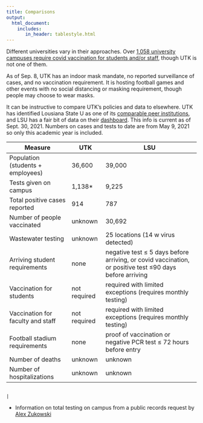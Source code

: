 ```yaml
---
title: Comparisons
output:
  html_document:
    includes:
       in_header: tablestyle.html
---
```


Different universities vary in their approaches. Over [1,058 university campuses require covid vaccination for students and/or staff](https://www.chronicle.com/blogs/live-coronavirus-updates/heres-a-list-of-colleges-that-will-require-students-to-be-vaccinated-against-covid-19), though UTK is not one of them.

As of Sep. 8, UTK has an indoor mask mandate, no reported surveillance of cases, and no vaccination requirement. It is hosting football games and other events with no social distancing or masking requirement, though people may choose to wear masks.

It can be instructive to compare UTK's policies and data to elsewhere. UTK has identified Lousiana State U as one of its [comparable peer institutions](https://oira.utk.edu/peer-institutions/), and LSU has a fair bit of data on their [dashboard](https://www.lsu.edu/roadmap/covid-dashboard/index.php). This info is current as of Sept. 30, 2021. Numbers on cases and tests to date are from May 9, 2021 so only this academic year is included.


<table>
<thead>
<tr class="header">
<th>Measure</th>
<th>UTK</th>
<th>LSU</th>
</tr>
</thead>
<tbody>
<tr class="odd">
<td>Population (students + employees)</td>
<td>36,600</td>
<td>39,000</td>
</tr>
<tr class="even">
<td>Tests given on campus</td>
<td>1,138*</td>
<td>9,225</td>
</tr>
<tr class="odd">
<td>Total positive cases reported</td>
<td>914</td>
<td>787</td>
</tr>
<tr class="even">
<td>Number of people vaccinated</td>
<td>unknown</td>
<td>30,692</td>
</tr>
<tr class="odd">
<td>Wastewater testing</td>
<td>unknown</td>
<td>25 locations (14 w virus detected)</td>
</tr>
<tr class="even">
<td>Arriving student requirements</td>
<td>none</td>
<td>negative test ≤ 5 days before arriving, or covid vaccination, or positive test ≤90 days before arriving</td>
</tr>
<tr class="odd">
<td>Vaccination for students</td>
<td>not required</td>
<td>required with limited exceptions (requires monthly testing)</td>
</tr>
<tr class="even">
<td>Vaccination for faculty and staff</td>
<td>not required</td>
<td>required with limited exceptions (requires monthly testing)</td>
</tr>
<tr class="odd">
<td>Football stadium requirements</td>
<td>none</td>
<td>proof of vaccination or negative PCR test ≤ 72 hours before entry</td>
</tr>
<tr class="even">
<td>Number of deaths</td>
<td>unknown</td>
<td>unknown</td>
</tr>
<tr class="odd">
<td>Number of hospitalizations</td>
<td>unknown</td>
<td>unknown</td>
</tr>
</tbody>
</table>                                                                                            |



* Information on total testing on campus from a public records request by [Alex Zukowski](https://sites.google.com/view/utk-covid19/home)

